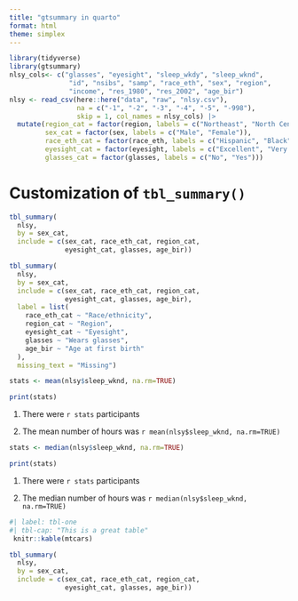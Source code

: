 ```yaml
---
title: "gtsummary in quarto"
format: html
theme: simplex
---
```


```r

library(tidyverse)
library(gtsummary)
nlsy_cols<- c("glasses", "eyesight", "sleep_wkdy", "sleep_wknd", 
               "id", "nsibs", "samp", "race_eth", "sex", "region", 
               "income", "res_1980", "res_2002", "age_bir")
nlsy <- read_csv(here::here("data", "raw", "nlsy.csv"), 
                 na = c("-1", "-2", "-3", "-4", "-5", "-998"),
                 skip = 1, col_names = nlsy_cols) |> 
  mutate(region_cat = factor(region, labels = c("Northeast", "North Central", "South", "West")),
         sex_cat = factor(sex, labels = c("Male", "Female")),
         race_eth_cat = factor(race_eth, labels = c("Hispanic", "Black", "Non-Black, Non-Hispanic")),
         eyesight_cat = factor(eyesight, labels = c("Excellent", "Very good", "Good", "Fair", "Poor")),
         glasses_cat = factor(glasses, labels = c("No", "Yes"))) 
```

# Customization of `tbl_summary()`

```r
tbl_summary(
  nlsy,
  by = sex_cat,
  include = c(sex_cat, race_eth_cat, region_cat,
              eyesight_cat, glasses, age_bir))
```

```r
tbl_summary(
  nlsy,
  by = sex_cat,
  include = c(sex_cat, race_eth_cat, region_cat,
              eyesight_cat, glasses, age_bir),
  label = list(
    race_eth_cat ~ "Race/ethnicity",
    region_cat ~ "Region",
    eyesight_cat ~ "Eyesight",
    glasses ~ "Wears glasses",
    age_bir ~ "Age at first birth"
  ),
  missing_text = "Missing")
```
```r

stats <- mean(nlsy$sleep_wknd, na.rm=TRUE)

print(stats)

```
1. There were `r stats` participants

2.  The mean number of hours was `r mean(nlsy$sleep_wknd, na.rm=TRUE)`

```r

stats <- median(nlsy$sleep_wknd, na.rm=TRUE)

print(stats)

```
1. There were `r stats` participants

2.  The median number of hours was `r median(nlsy$sleep_wknd, na.rm=TRUE)`



```r
#| label: tbl-one
#| tbl-cap: "This is a great table"
 knitr::kable(mtcars)

tbl_summary(
  nlsy,
  by = sex_cat,
  include = c(sex_cat, race_eth_cat, region_cat,
              eyesight_cat, glasses, age_bir))

```
